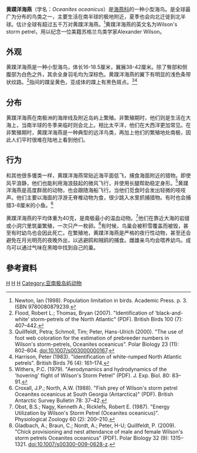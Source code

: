 {{Speciesbox
| taxon = Oceanites oceanicus
| binomial_authority = [[Heinrich_Kuhl|Kuhl]], 1820
| status = LC
| status_system = IUCN3.1
| status_ref = <ref name=IUCN>{{IUCN|id=22698436 |title=''Oceanites oceanicus'' |assessors=[[BirdLife_International|BirdLife International]] |version=2013.2 |year=2012 |accessdate=26 November 2013}}</ref>
| image = Oceanites_oceanicus_-_SE_Tasmania.jpg
| range_map = OceanitesDistribution.svg
| range_map_caption =　分佈範圍（藍色）
}}

'''黄蹼洋海燕'''（学名：''Oceanites oceanicus''）是[[海燕科|海燕科]]的一种小型海鸟。是全球最广为分布的鸟类之一，主要生活在南半球的极地附近，夏季也会向北迁徙到北半球。估计全球有超过五千万对黄蹼洋海燕。<ref>Newton, Ian (1998). Population limitation in birds. Academic Press. p. 3. ISBN 9780080879239.</ref>黄蹼洋海燕的英文名为Wilson's storm petrel，用以纪念一位美籍苏格兰鸟类学家Alexander Wilson。

== 外观 ==

黄蹼洋海燕是一种小型海鸟，体长16-18.5厘米，翼展38-42厘米。除了臀部和侧腹部为白色之外，其余全身羽毛均为深棕色。黄蹼洋海燕的翼下有明显的浅色条带状纹路。<ref>Flood, Robert L.; Thomas, Bryan (2007). "Identification of ‘black-and-white’ storm-petrels of the North Atlantic" (PDF). British Birds 100 (7): 407–442.</ref>指间的蹼呈黄色，亚成体的蹼上有黑色斑点。<ref>Quillfeldt, Petra; Schmoll, Tim; Peter, Hans-Ulrich (2000). "The use of foot web coloration for the estimation of prebreeder numbers in Wilson's storm-petrels, Oceanites oceanicus". Polar Biology 23 (11): 802–804. doi:10.1007/s003000000167.</ref><ref>Harrison, Peter (1983). "Identification of white-rumped North Atlantic petrels". British Birds 76 (4): 161–174.</ref>

== 分布 ==

黄蹼洋海燕在南极洲的海岸线及附近岛屿上繁殖。非繁殖期时，他们则是生活在大海上，当南半球的冬季来临时则会北上。相比太平洋，他们在大西洋更加常见。在非繁殖期时，黄蹼洋海燕是一种典型的远洋鸟类，再加上他们的繁殖地处南极，因此人们平时很难在陆地上看到他们。

== 行为 ==

和其他很多鹱类一样，黄蹼洋海燕常贴近海平面低飞，捕食海面附近的猎物。即使风平浪静，他们也能利用海浪鼓起的微风飞行，并使用长腿帮助稳定身形。<ref>Withers, P.C. (1979). "Aerodynamics and hydrodynamics of the 'hovering' flight of Wilson's Storm Petrel" (PDF). J. Exp. Biol. 80: 83–91.</ref>黄蹼洋海燕是高度群居的动物，也会跟随海船飞行。当他们觅食时会发出轻微的吱吱声。他们主要以海面的浮游无脊椎动物为食，很少跳入水里抓捕猎物。有时也会捕猎3-8厘米的小鱼。<ref>Croxall, J.P.; North, A.W. (1988). "Fish prey of Wilson's storm petrel Oceanites oceanicus at South Georgia (Antarctica)" (PDF). British Antarctic Survey Bulletin 78: 37–42.</ref>

黄蹼洋海燕的平均体重为40克，是南极最小的温血动物。<ref>Obst, B.S.; Nagy, Kenneth A.; Ricklefs, Robert E. (1987). "Energy Utilization by Wilson's Storm Petrel (Oceanites oceanicus)". Physiological Zoology 60 (2): 200–210.</ref>他们在靠近大海的岩缝或小洞穴里筑巢繁殖，一次只产一枚卵。<ref>Gladbach, A.; Braun, C.; Nordt, A.; Peter, H-U; Quillfeldt, P. (2009). "Chick provisioning and nest attendance of male and female Wilson's storm petrels Oceanites oceanicus" (PDF). Polar Biology 32 (9): 1315–1321. doi:10.1007/s00300-009-0628-z.</ref>有时候，鸟巢会被积雪覆盖而被毁，甚至有时幼鸟也会因此死亡。在繁殖地，黄蹼洋海燕是严格的夜行性动物，甚至还会避免在月光明亮的夜晚外出，以逃避鸥和贼鸥的捕食。雌雄亲鸟均会喂养幼鸟。成鸟可以通过气味在黑暗中找到自己的巢。

== 參考資料 ==
{{reflist}}

{{Taxonbar}}
[[Category:1820年描述的鸟类|H]]
[[Category:海燕科|H]]
[[Category:南乔治亚和南桑威奇群岛鳥類|H]]
[[Category:亚南极岛屿动物|Category:亚南极岛屿动物]]